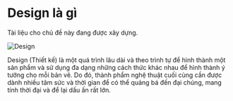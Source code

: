 
# Design là gì

<Callout type="warning">Tài liệu cho chủ đề này đang được xây dựng.</Callout>

![Design](/1_HdBFQ9EO_Vc4-lHKShFbAQ.png)

Design (Thiết kế) là một quá trình lâu dài và theo trình tự để hình thành một sản phẩm và sử dụng đa dạng những cách thức khác nhau để hình thành ý tưởng cho mỗi bản vẽ. Do đó, thành phẩm nghệ thuật cuối cùng cần được dành nhiều tâm sức và thời gian để có thể quảng bá đến đại chúng, mang tính thời đại và để lại dấu ấn rất lớn.

